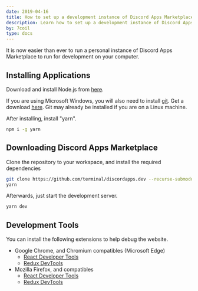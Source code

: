 ```yaml
---
date: 2019-04-16
title: How to set up a development instance of Discord Apps Marketplace
description: Learn how to set up a development instance of Discord Apps Marketplace for testing, developing and improving the free and open source bot list website.
by: 7coil
type: docs
---
```


It is now easier than ever to run a personal instance of Discord Apps Marketplace to run for development on your computer.

## Installing Applications
Download and install Node.js from [here](https://nodejs.org/en/download/).

If you are using Microsoft Windows, you will also need to install [git](https://git-scm.com/).
Get a download [here](https://git-scm.com/download).
Git may already be installed if you are on a Linux machine.

After installing, install "yarn".
```bash
npm i -g yarn
```

## Downloading Discord Apps Marketplace
Clone the repository to your workspace, and install the required dependencies

```bash
git clone https://github.com/terminal/discordapps.dev --recurse-submodules
yarn
```

Afterwards, just start the development server.

```bash
yarn dev
```

## Development Tools
You can install the following extensions to help debug the website.

- Google Chrome, and Chromium compatibles (Microsoft Edge)
  - [React Developer Tools](https://chrome.google.com/webstore/detail/react-developer-tools/fmkadmapgofadopljbjfkapdkoienihi?hl=en)
  - [Redux DevTools](https://addons.mozilla.org/en-US/firefox/addon/reduxdevtools/)
- Mozilla Firefox, and compatibles
  - [React Developer Tools](https://addons.mozilla.org/en-GB/firefox/addon/react-devtools/)
  - [Redux DevTools](https://addons.mozilla.org/en-GB/firefox/addon/reduxdevtools/)
